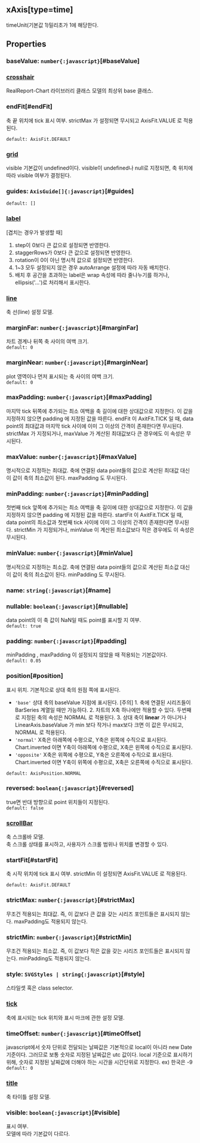 ## xAxis[type=time]
timeUnit(기본값 1)밀리초가 1에 해당한다.
## Properties

### baseValue: `number{:javascript}`[#baseValue]

### [crosshair](./time/crosshair)
RealReport-Chart 라이브러리 클래스 모델의 최상위 base 클래스.

  

### endFit[#endFit]
축 끝 위치에 tick 표시 여부.
 strictMax 가 설정되면 무시되고  AxisFit.VALUE 로 적용된다.  


`default: AxisFit.DEFAULT`  

### [grid](./time/grid)
visible 기본값이 undefined이다.
visible이 undefined나 null로 지정되면, 축 위치에 따라 visible 여부가 결정된다.  

### guides: `AxisGuide[]{:javascript}`[#guides]
`default: []`  

### [label](./time/label)
[겹치는 경우가 발생할 때]
1. step이 0보다 큰 값으로 설정되면 반영한다.
2. staggerRows가 0보다 큰 값으로 설정되면 반영한다.
3. rotation이 0이 아닌 명시적 값으로 설정되면 반영한다.
4. 1~3 모두 설정되지 않은 경우 autoArrange 설정에 따라 자동 배치한다.
5. 배치 후 공간을 초과하는 label은 wrap 속성에 따라 줄나누기를 하거나, 
   ellipsis('...')로 처리해서 표시한다.  

### [line](./time/line)
축 선(line) 설정 모델.  

### marginFar: `number{:javascript}`[#marginFar]
차트 경계나 뒤쪽 축 사이의 여백 크기.  
`default: 0`  

### marginNear: `number{:javascript}`[#marginNear]
plot 영역이나 먼저 표시되는 축 사이의 여백 크기.  
`default: 0`  

### maxPadding: `number{:javascript}`[#maxPadding]
마지막 tick 뒤쪽에 추가되는 최소 여백을 축 길이에 대한 상대값으로 지정한다.
이 값을 지정하지 않으면  padding 에 지정된 값을 따른다.
 endFit 이  AxitFit.TICK 일 때,
data point의 최대값과 마지막 tick 사이에 이미 그 이상의 간격이 존재한다면 무시된다.
 strictMax 가 지정되거나,  maxValue 가 계산된 최대값보다 큰 경우에도 이 속성은 무시된다.  

### maxValue: `number{:javascript}`[#maxValue]
명시적으로 지정하는 최대값.
축에 연결된 data point들의 값으로 계산된 최대값 대신 이 값이 축의 최소값이 된다.
 maxPadding 도 무시된다.  

### minPadding: `number{:javascript}`[#minPadding]
첫번째 tick 앞쪽에 추가되는 최소 여백을 축 길이에 대한 상대값으로 지정한다.
이 값을 지정하지 않으면  padding 에 지정된 값을 따른다.
 startFit 이  AxitFit.TICK 일 때,
data point의 최소값과 첫번째 tick 사이에 이미 그 이상의 간격이 존재한다면 무시된다.
 strictMin 가 지정되거나,  minValue 이 계산된 최소값보다 작은 경우에도 이 속성은 무시된다.  

### minValue: `number{:javascript}`[#minValue]
명시적으로 지정하는 최소값.
축에 연결된 data point들의 값으로 계산된 최소값 대신 이 값이 축의 최소값이 된다.
 minPadding 도 무시된다.  

### name: `string{:javascript}`[#name]

### nullable: `boolean{:javascript}`[#nullable]
data point의 이 축 값이 NaN일 때도 point를 표시할 지 여부.  
`default: true`  

### padding: `number{:javascript}`[#padding]
minPadding ,  maxPadding 이 설정되지 않았을 때 적용되는 기본값이다.  
`default: 0.05`  

### position[#position]
표시 위치.
기본적으로 상대 축의 원점 쪽에 표시된다.  
- `'base'` 상대 축의 baseValue 지점에 표시된다.      [주의]   1. 축에 연결된 시리즈들이 BarSeries 계열일 때만 가능하다.  2. 차트의 X축 하나에만 적용할 수 있다. 두번째로 지정된 축의 속성은  NORMAL 로 적용된다.  3. 상대 축이 **linear** 가 아니거나  LinearAxis.baseValue 가 min 보다 작거나 max보다 크면 이 값은 무시되고,      NORMAL 로 적용된다.
- `'normal'` X축은 아래쪽에 수평으로, Y축은 왼쪽에 수직으로 표시된다.       Chart.inverted 이면 Y축이 아래쪽에 수평으로, X축은 왼쪽에 수직으로 표시된다.
- `'opposite'` X축은 위쪽에 수평으로, Y축은 오른쪽에 수직으로 표시된다.       Chart.inverted 이면 Y축이 위쪽에 수평으로, X축은 오른쪽에 수직으로 표시된다.

`default: AxisPosition.NORMAL`  

### reversed: `boolean{:javascript}`[#reversed]
true면 반대 방향으로 point 위치들이 지정된다.  
`default: false`  

### [scrollBar](./time/scrollBar)
축 스크롤바 모델.\
축 스크롤 상태를 표시하고, 사용자가 스크롤 범위나 위치를 변경할 수 있다.  

### startFit[#startFit]
축 시작 위치에 tick 표시 여부.
 strictMin 이 설정되면  AxisFit.VALUE 로 적용된다.  


`default: AxisFit.DEFAULT`  

### strictMax: `number{:javascript}`[#strictMax]
무조건 적용되는 최대값.
즉, 이 값보다 큰 값을 갖는 시리즈 포인트들은 표시되지 않는다.
maxPadding도 적용되지 않는다.  

### strictMin: `number{:javascript}`[#strictMin]
무조건 적용되는 최소값.
즉, 이 값보다 작은 값을 갖는 시리즈 포인트들은 표시되지 않는다.
minPadding도 적용되지 않는다.  

### style: `SVGStyles | string{:javascript}`[#style]
스타일셋 혹은 class selector.  

### [tick](./time/tick)
축에 표시되는 tick 위치와 표시 마크에 관한 설정 모델.  

### timeOffset: `number{:javascript}`[#timeOffset]
javascript에서 숫자 단위로 전달되는 날짜값은 기본적으로 local이 아니라 new Date 기준이다.
그러므로 보통 숫자로 지정된 날짜값은 utc 값이다.
local 기준으로 표시하기 위해, 숫자로 지정된 날짜값에 더해야 하는 시간을 시간단위로 지정한다.
ex) 한국은 -9  
`default: 0`  

### [title](./time/title)
축 타이틀 설정 모델.  

### visible: `boolean{:javascript}`[#visible]
표시 여부.\
모델에 따라 기본값이 다르다.
<FiddleLink label="Legend Visible" href="https:/jsfiddle.net/gh/get/library/pure/realgrid/realchart-demo/tree/master/common/legend-visible"/>  
